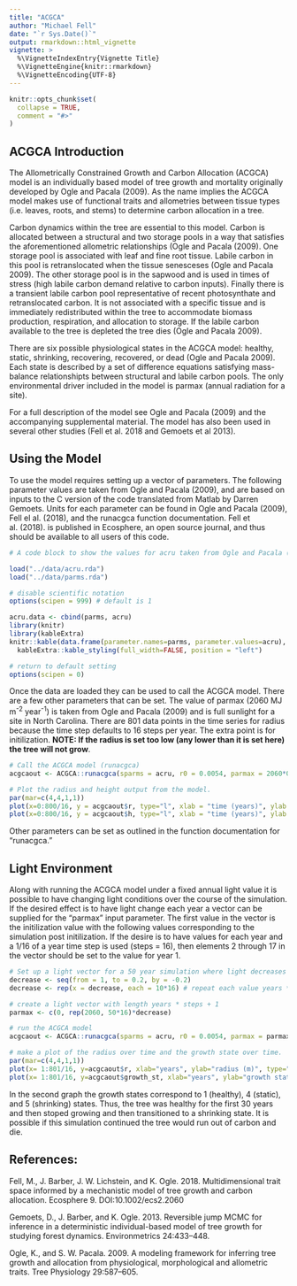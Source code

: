 ```yaml
---
title: "ACGCA"
author: "Michael Fell"
date: "`r Sys.Date()`"
output: rmarkdown::html_vignette
vignette: >
  %\VignetteIndexEntry{Vignette Title}
  %\VignetteEngine{knitr::rmarkdown}
  %\VignetteEncoding{UTF-8}
---
```


```r
knitr::opts_chunk$set(
  collapse = TRUE,
  comment = "#>"
)
```

## ACGCA Introduction
The Allometrically Constrained Growth and Carbon Allocation (ACGCA) model is an individually based model of tree growth and mortality originally developed by Ogle and Pacala (2009). As the name implies the ACGCA model makes use of functional traits and allometries between tissue types (i.e. leaves, roots, and stems) to determine carbon allocation in a tree. 

Carbon dynamics within the tree are essential to this model. Carbon is allocated between a structural and two storage pools in a way that satisfies the aforementioned allometric relationships (Ogle and Pacala (2009). One storage pool is associated with leaf and fine root tissue. Labile carbon in this pool is retranslocated when the tissue senesceses (Ogle and Pacala 2009). The other storage pool is in the sapwood and is used in times of stress (high labile carbon demand relative to carbon inputs). Finally there is a transient labile carbon pool representative of recent photosynthate and retranslocated carbon. It is not associated with a specific tissue and is immediately redistributed within the tree to accommodate biomass production, respiration, and allocation to storage. If the labile carbon available to the tree is depleted the tree dies (Ogle and Pacala 2009).

There are six possible physiological states in the ACGCA model: healthy, static, shrinking, recovering, recovered, or dead (Ogle and Pacala 2009). Each state is described by a set of difference equations satisfying mass-balance relationshipts between structural and labile carbon pools. The only environmental driver included in the model is parmax (annual radiation for a site). 

For a full description of the model see Ogle and Pacala (2009) and the accompanying supplemental material. The model has also been used in several other studies (Fell et al. 2018 and Gemoets et al 2013).

## Using the Model
To use the model requires setting up a vector of parameters. The following parameter values are taken from Ogle and Pacala (2009), and are based on inputs to the C version of the code translated from Matlab by Darren Gemoets. Units for each parameter can be found in Ogle and Pacala (2009), Fell el al. (2018), and the runacgca function documentation. Fell et al. (2018). is published in Ecosphere, an open source journal, and thus should be available to all users of this code.

```r
# A code block to show the values for acru taken from Ogle and Pacala (2009)

load("../data/acru.rda")
load("../data/parms.rda")

# disable scientific notation
options(scipen = 999) # default is 1

acru.data <- cbind(parms, acru)
library(knitr)
library(kableExtra)
knitr::kable(data.frame(parameter.names=parms, parameter.values=acru), "html") %>%
  kableExtra::kable_styling(full_width=FALSE, position = "left")

# return to default setting
options(scipen = 0)
```

Once the data are loaded they can be used to call the ACGCA model. There are a few other parameters that can be set. The value of parmax (2060 MJ m^-2^ year^-1^) is taken from Ogle and Pacala (2009) and is full sunlight for a site in North Carolina. There are 801 data points in the time series for radius because the time step defaults to 16 steps per year. The extra point is for initilization. **NOTE: If the radius is set too low (any lower than it is set here) the tree will not grow**.

```r
# Call the ACGCA model (runacgca)
acgcaout <- ACGCA::runacgca(sparms = acru, r0 = 0.0054, parmax = 2060*0.5, years = 50, fulloutput = FALSE)

# Plot the radius and height output from the model.
par(mar=c(4,4,1,1))
plot(x=0:800/16, y = acgcaout$r, type="l", xlab = "time (years)", ylab = "radius (m)")
plot(x=0:800/16, y = acgcaout$h, type="l", xlab = "time (years)", ylab = "height (m)")
```

Other parameters can be set as outlined in the function documentation for "runacgca."

## Light Environment
Along with running the ACGCA model under a fixed annual light value it is possible to have changing light conditions over the course of the simulation. If the desired effect is to have light change each year a vector can be supplied for the "parmax" input parameter. The first value in the vector is the initilization value with the following values corresponding to the simulation post initilization. If the desire is to have values for each year and a 1/16 of a year time step is used (steps = 16), then elements 2 through 17 in the vector should be set to the value for year 1. 

```r
# Set up a light vector for a 50 year simulation where light decreases 10% per decade
decrease <- seq(from = 1, to = 0.2, by = -0.2)
decrease <- rep(x = decrease, each = 10*16) # repeat each value years * steps times

# create a light vector with length years * steps + 1
parmax <- c(0, rep(2060, 50*16)*decrease)

# run the ACGCA model
acgcaout <- ACGCA::runacgca(sparms = acru, r0 = 0.0054, parmax = parmax, years = 50, steps = 16, fulloutput = FALSE)

# make a plot of the radius over time and the growth state over time.
par(mar=c(4,4,1,1))
plot(x= 1:801/16, y=acgcaout$r, xlab="years", ylab="radius (m)", type="l")
plot(x= 1:801/16, y=acgcaout$growth_st, xlab="years", ylab="growth state", type="l")
```

In the second graph the growth states correspond to 1 (healthy), 4 (static), and 5 (shrinking) states. Thus, the tree was healthy for the first 30 years and then stoped growing and then transitioned to a shrinking state. It is possible if this simulation continued the tree would run out of carbon and die.

## References:
Fell, M., J. Barber, J. W. Lichstein, and K. Ogle. 2018. Multidimensional trait space informed by a mechanistic model of tree growth and carbon allocation. Ecosphere 9. DOI:10.1002/ecs2.2060

Gemoets, D., J. Barber, and K. Ogle. 2013. Reversible jump MCMC for inference in a deterministic individual-based model of tree growth for studying forest dynamics. Environmetrics 24:433–448.

Ogle, K., and S. W. Pacala. 2009. A modeling framework for inferring tree growth and allocation from physiological, morphological and allometric traits. Tree Physiology 29:587–605.
